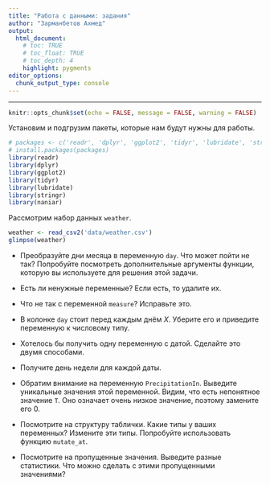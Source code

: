 ```yaml
---
title: "Работа с данными: задания"
author: "Зарманбетов Ахмед"
output: 
  html_document:
    # toc: TRUE
    # toc_float: TRUE
    # toc_depth: 4
    highlight: pygments
editor_options: 
  chunk_output_type: console
---
```

---

```r
knitr::opts_chunk$set(echo = FALSE, message = FALSE, warning = FALSE)
```

Установим и подгрузим пакеты, которые нам будут нужны для работы.

```r
# packages <- c('readr', 'dplyr', 'ggplot2', 'tidyr', 'lubridate', 'stringr', 'naniar')
# install.packages(packages)
library(readr)
library(dplyr)
library(ggplot2)
library(tidyr)
library(lubridate)
library(stringr)
library(naniar)
```

Рассмотрим набор данных `weather`.

```r
weather <- read_csv2('data/weather.csv')
glimpse(weather)
```

* Преобразуйте дни месяца в переменную `day`. Что может пойти не так? Попробуйте посмотреть дополнительные аргументы функции, которую вы используете для решения этой задачи.

* Есть ли ненужные переменные? Если есть, то удалите их.

* Что не так с переменной `measure`? Исправьте это.

* В колонке `day` стоит перед каждым днём *X*. Уберите его и приведите переменную к числовому типу.

* Хотелось бы получить одну переменную с датой. Сделайте это двумя способами.

* Получите день недели для каждой даты.

* Обратим внимание на переменную `PrecipitationIn`. Выведите уникальные значения этой переменной. Видим, что есть непонятное значение `T`. Оно означает очень низкое значение, поэтому замените его 0.

* Посмотрите на структуру таблички. Какие типы у ваших переменных? Измените эти типы. Попробуйте использовать функцию `mutate_at`.

* Посмотрите на пропущенные значения. Выведите разные статистики. Что можно сделать с этими пропущенными значениями?

